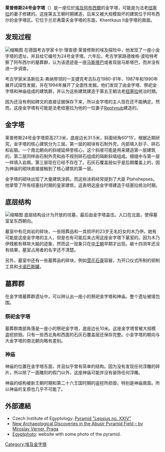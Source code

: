{{Infobox pyramid
|image = Pyramide LXXIV b.jpg
|caption = Remains of Lepsius XXIV
|name= 莱普修斯24号金字塔
|owner=[[纽塞拉|纽塞拉]]的妻子?
| location = {{埃及}}[[阿布西爾|阿布西爾]]
|date = [[第五王朝|第五王朝]]
|type = 金字塔
|material = [[石灰岩|石灰岩]]、沙、 瓦礫
|base = 31.5公尺
|height = 27.3公尺 (original); 5 m (today)
|slope = 60°15′ 
}}
'''莱普修斯24号金字塔'''（{{lang-en|Lepsius XXIV Pyramid}}）是一座位於[[埃及|埃及]][[阿布西爾|阿布西爾]]的金字塔，可能是为法老[[纽塞拉|纽塞拉]]的妻子修建的。这座第五王朝时期建造，后来又被大规模毁坏的建筑位于阿布西尔的金字塔区。它位于兰尼弗雷夫金字塔的东面，Khentkaus II金字塔的南面。

== 发现过程 ==
[[File:Abusir_map.png|缩略图]]
在德国考古学家卡尔·理查德·莱普修斯的埃及探险中，他发现了一座小金字塔的遗址，并且给它编号为24号金字塔。六年后，考古学家路德维格·波哈特考察了阿布西尔的墓葬群，认为该遗迹是一座[[馬斯塔巴|马斯塔巴]]或者双层马斯塔巴，而并没有进一步调查。

考古学家米洛斯拉夫·弗纳带领的一支捷克考古队在1980-81年、1987年和1990年展开试探性发掘，并在1994年展开了全面性发掘。他们发现了由金字塔、祭祀金字塔和神庙组成的建筑群，并认为这些建筑建造于第五王朝法老[[纽塞拉|纽塞拉]]统治时期。

因为还没有例如碑文的直接证据保存下来，所以金字塔的主人现在还不能确定。然而，这座金字塔有可能是法老纽塞拉为他的一位妻子[[Reptynub|Reptynub]]建造的。

== 金字塔 ==
莱普修斯24号金字塔原高27.3米，底座边长31.5米，斜面倾角60°15′。根据近期研究，金字塔的核心建筑分为三层。第一层的砌块有石制外壳，内部填入砂子、碎石和岩屑。一个南北朝向的斜坡延伸至核心，这个斜坡可能是用来建造第一层建筑的。第二层同样由石制外壳和由不规则碎石组成的隔断斜墙组成。细缝中与第一层一样填入岩屑。第三层现在已经不存在了。石灰石覆盖层似乎是后期覆盖上的，因为神庙的砌块直接接触到了核心建筑的第一层。

金字塔的砌块出现了大量建筑涂鸦，而这些涂鸦经常提到了大臣 Ptahshepses。他掌管了所有纽塞拉时期的皇家建筑，这表明这座金字塔建造于纽塞拉统治时期。

== 底层结构 ==
[[File:Entrée_LXXIV.jpg|缩略图]]
底层结构设计为开放的坟墓，最后由金字塔盖住。入口在北面，使得墓室呈东西朝向。

墓室中有花岗岩的碎块，一些陪葬品和一具损坏的23岁无名妇女的木乃伊。她有可能是这座金字塔的主人，但是也有可能后来占用这座金字塔下墓室的。因为木乃伊残骸有移除大脑的迹象，然而这一现象只在[[中王朝|中王朝]]早期才出现。碳十四测年还没有结果，墓室占用者的名字还不清楚。

另外，墓室中还有一些墓葬品的碎块，例如[[雪花石膏|雪花石膏]]容器，为开口仪式所制的铜制工具和[[卡诺匹斯罐|卡诺匹斯罐]]。

== 墓葬群 ==
在金字塔墓葬群遗址中，可以辨认出一座小的祭祀金字塔和神庙。整个遗址被墙包围。

=== 祭祀金字塔 ===
墓葬群南部角落是一座小的祭祀金字塔，底座边长10米。这座金字塔曾被大规模盗挖损毁。只有一些西北角和西面的石灰石覆盖层还保存完整。小金字塔的朝向与大金字塔的南北朝向略有差别。

=== 神庙 ===
神庙的位置在金字塔东面，并且似乎曾有简单的结构。因为没有发现任何浮雕的碎片，所以除了一面雕刻的假门以外，这座神庙可能并没有装饰任何浮雕。

神庙的结构被新王朝时期和第二十六王国时期的盗挖所损毁，特别是神庙南面。所以神庙的复原也几乎不可能了。
== 外部連結 ==
{{commonscat|Lepsius XXIV Pyramid}}
* Czech Institute of Egyptology: [http://egyptologie.ff.cuni.cz/?req=doc:lepsiuspyr&lang=en& Pyramid "Lepsius no. XXIV"]
* [https://archive.today/20130223125645/http://www.archaeogate.org/egittologia/article/657/7/nuove-scoperte-archeologiche-nellarea-delle-piramidi-di.html New Archaeological Discoveries in the Abusir Pyramid Field – by Miroslav Verner, Praga]
* [http://egyptphoto.ncf.ca/Lepsius%20XXIV.htm Egyptphoto]: website with some photo of the pyramid.

[[Category:埃及金字塔|Category:埃及金字塔]]